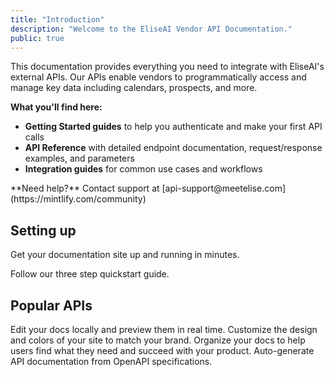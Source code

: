 ```yaml
---
title: "Introduction"
description: "Welcome to the EliseAI Vendor API Documentation."
public: true
---
```


This documentation provides everything you need to integrate with EliseAI's external APIs. Our APIs enable vendors to programmatically access and manage key data including calendars, prospects, and more.

**What you'll find here:**

- **Getting Started guides** to help you authenticate and make your first API calls
- **API Reference** with detailed endpoint documentation, request/response examples, and parameters
- **Integration guides** for common use cases and workflows

<Note>
  **Need help?** Contact support at [api-support@meetelise.com](https://mintlify.com/community)
</Note>

## Setting up

Get your documentation site up and running in minutes.

<Card title="Start here" icon="rocket" iconType="regular" href="/quickstart">
  Follow our three step quickstart guide.
</Card>

## Popular APIs

<Columns cols={2}>
  <Card title="Calendar" icon="calendar-days" iconType="regular" href="/development">
    Edit your docs locally and preview them in real time.
  </Card>
  <Card title="Prospect" icon="person-circle-plus" iconType="regular" href="/essentials/settings">
    Customize the design and colors of your site to match your brand.
  </Card>
  <Card title="Properties" icon="house-chimney" href="/essentials/navigation">
    Organize your docs to help users find what they need and succeed with your product.
  </Card>
  <Card title="Units" icon="door-closed" iconType="regular" href="/api-reference/introduction">
    Auto-generate API documentation from OpenAPI specifications.
  </Card>
</Columns>